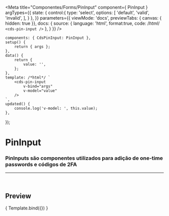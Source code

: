 
<Meta
	title="Componentes/Forms/PinInput"
	component={ PinInput }
	argTypes={{
		state: {
			control:{
				type: 'select',
				options: [
					'default',
					'valid',
					'invalid',
				],
			}
		},
	}}
	parameters={{
		viewMode: 'docs',
		previewTabs: { canvas: { hidden: true }},
		docs: {
			source: {
				language: 'html',
				format:true,
				code: /*html*/ 
`<cds-pin-input />`
			},
		}
	}}
/>

	components: { CdsPinInput: PinInput },
	setup() {
		return { args };
	},
	data() {
		return {
			value: '',
		};
	},
	template: /*html*/ `
		<cds-pin-input
			v-bind="args"
			v-model="value"
		/>
	`,
	updated() {
		console.log('v-model: ', this.value);
	},
});

# PinInput

### PinInputs são componentes utilizados para adição de one-time passwords e códigos de 2FA
---
<br />

## Preview

<Canvas>
	<Story
		name="PinInput"
	>
		{ Template.bind({}) }
	</Story>
</Canvas>

<ArgsTable story="PinInput" />